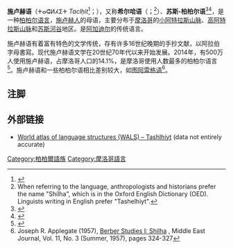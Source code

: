 {{noteTA
|1=zh-cn:柏柏尔;zh-tw:柏柏;
}}
{{Infobox language
| name             = 施卢赫语
| altname          = Tashelhiyt
| nativename       = Taclḥit
| states           = [[摩洛哥|摩洛哥]]
| ethnicity        = [[施卢赫人|施卢赫人]]
| speakers         = {{sigfig|7178000|2}}
| date             = 2016
| ref              = e23
| familycolor      = Afro-Asiatic
| fam1            = 亚非语系
| fam2             = [[柏柏尔语族|柏柏尔语族]]
| fam3             = [[北柏柏尔语支|北柏柏尔语支]]
| script           = [[柏柏尔阿拉伯字母|柏柏尔阿拉伯字母]]<br/>[[柏柏尔拉丁字母|柏柏尔拉丁字母]]<br/>[[提非纳文字|提非纳文字]]
| iso3             = shi
| map              = Tachelhit.png
| mapcaption       = {{legend|#F00000|施卢赫语的分布区域}}
| glotto           = tach1250
| glottorefname    = Tachelhit
| notice           = IPA
}}
'''施卢赫语'''（ⵜⴰⵛⵍⵃⵉⵜ ''Taclḥit''<ref>{{cite book|last=El Mountassir, Abdallah |url=https://www.worldcat.org/oclc/1141568167|title=Metodo di tachelhit : lingua amazigh (berbera) del Sud del Marocco : asselmd n-tchelhit|date=2017|publisher=Unior|others=Di Tolla, Anna Maria.|isbn=978-88-6719-148-2|location=Napoli|oclc=1141568167}}</ref>；{{lang-fr|Chleuh}}），又称'''希尔哈语'''（{{lang|ar|Šəlḥa}}；{{lang|en|Shilha}}<ref>When referring to the language, anthropologists and historians prefer the name "Shilha", which is in the Oxford English Dictionary (OED). Linguists writing in English prefer "Tashelhiyt".</ref>）、'''苏斯-柏柏尔语'''<ref name=Kossmann19>{{cite book|author=Maarten Kossmann|title=The Arabic Influence on Northern Berber|url=https://books.google.com/books?id=Se-BAAAAQBAJ|year=2013|publisher=BRILL Academic|isbn=978-90-04-25309-4|pages=19–20|access-date=2021-01-24|archive-date=2021-01-22|archive-url=https://web.archive.org/web/20210122204341/https://books.google.com/books?id=Se-BAAAAQBAJ|dead-url=no}}</ref><ref>{{cite book|author1=MG Kossmann|author2=HJ Stroomer|editor=Alan S Kaye|title=Phonologies of Asia and Africa: Including the Caucasus|url=https://books.google.com/books?id=T6jmziooEk0C|year=1997|publisher=Eisenbrauns|isbn=978-1-57506-019-4|pages=461–462|access-date=2021-01-24|archive-date=2020-12-11|archive-url=https://web.archive.org/web/20201211073628/https://books.google.com/books?id=T6jmziooEk0C|dead-url=no}}</ref>，是一种[[柏柏尔语族|柏柏尔语言]]，[[施卢赫人|施卢赫人]]的母语，主要分布于[[摩洛哥|摩洛哥]]的[[小阿特拉斯山脉|小阿特拉斯山脉]]、[[高阿特拉斯山脉|高阿特拉斯山脉]]和[[苏斯河_(摩洛哥)|苏斯河谷]]地区。是[[阿加迪尔|阿加迪尔]]的传统语言。

施卢赫语有着富有特色的文学传统，存有许多16世纪晚期的手抄文献，以阿拉伯字母書寫。现代施卢赫语文学在20世纪70年代以来开始发展。2014年，有500万人使用施卢赫语，占摩洛哥人口的14.1%，是摩洛哥使用人数最多的柏柏尔语言<ref name="Comm">{{cite web|last1=Haut commissariat au Plan, Moroccan Kingdom|first1=Haut commissariat au Plan|title=Recensement général de la Maroc|url=http://rgphentableaux.hcp.ma/Default1/|website=HCP|publisher=Haut commissariat du Plan|accessdate=16 August 2016|language=fr|archive-date=2018-12-08|archive-url=https://web.archive.org/web/20181208035314/http://rgphentableaux.hcp.ma/Default1/|dead-url=no}}</ref>。施卢赫语和一些柏柏尔语相比差别较大，如[[图阿雷格语|图阿雷格语]]<ref>Joseph R. Applegate (1957), [https://www.jstor.org/stable/4322927 Berber Studies I: Shilha] {{Wayback|url=https://www.jstor.org/stable/4322927 |date=20210130063125 }}, Middle East Journal, Vol. 11, No. 3 (Summer, 1957), pages 324-327</ref>。

== 注脚 ==
{{reflist}}

== 外部链接 ==
{{InterWiki|code=shi}}
{{Incubator|shi|wiktionary}}
*[http://wals.info/languoid/lect/wals_code_tas World atlas of language structures (WALS) – Tashlhiyt] {{Wayback|url=http://wals.info/languoid/lect/wals_code_tas |date=20210213173313 }} (data not entirely accurate)
{{Berber languages}}
[[Category:柏柏爾語族|Category:柏柏爾語族]]
[[Category:摩洛哥語言|Category:摩洛哥語言]]